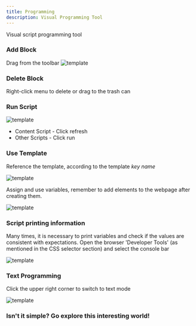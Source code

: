 ```yaml
---
title: Programming
description: Visual Programming Tool
---
```


Visual script programming tool

### Add Block
Drag from the toolbar
![template](/script-dog-doc/imgs/code-tools.jpg)

### Delete Block
Right-click menu to delete or drag to the trash can

### Run Script

![template](/script-dog-doc/imgs/code-run.jpg)

 - Content Script - Click refresh
 - Other Scripts - Click run

### Use Template

Reference the template, according to the template *key name*

![template](/script-dog-doc/imgs/use-tpl.jpg)

Assign and use variables, remember to add elements to the webpage after creating them.

![template](/script-dog-doc/imgs/code-tpl.jpg)

### Script printing information

Many times, it is necessary to print variables and check if the values are consistent with expectations.
Open the browser 'Developer Tools' (as mentioned in the CSS selector section) and select the console bar

![template](/script-dog-doc/imgs/console.log.jpg)

### Text Programming

Click the upper right corner to switch to text mode

![template](/script-dog-doc/imgs/code-text.jpg)

### Isn't it simple? Go explore this interesting world!
